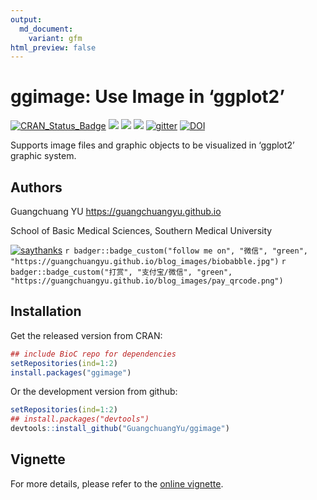 ```yaml
---
output:
  md_document:
    variant: gfm
html_preview: false
---
```


<!-- README.md is generated from README.Rmd. Please edit that file -->

# ggimage: Use Image in 'ggplot2'


[![CRAN_Status_Badge](http://www.r-pkg.org/badges/version/ggimage?color=green)](https://cran.r-project.org/package=ggimage)
![](http://cranlogs.r-pkg.org/badges/grand-total/ggimage?color=green)
![](http://cranlogs.r-pkg.org/badges/ggimage?color=green)
![](http://cranlogs.r-pkg.org/badges/last-week/ggimage?color=green)
[![gitter](https://img.shields.io/badge/GITTER-join%20chat-green.svg)](https://gitter.im/GuangchuangYu/Bioinformatics)
[![DOI](https://zenodo.org/badge/DOI/10.5281/zenodo.344625.svg)](https://doi.org/10.5281/zenodo.344625)


Supports image files and graphic objects to be visualized in 'ggplot2' graphic system.


## Authors

Guangchuang YU <https://guangchuangyu.github.io>

School of Basic Medical Sciences, Southern Medical University

[![saythanks](https://img.shields.io/badge/say-thanks-ff69b4.svg)](https://saythanks.io/to/GuangchuangYu)
`r badger::badge_custom("follow me on", "微信", "green", "https://guangchuangyu.github.io/blog_images/biobabble.jpg")`
`r badger::badge_custom("打赏", "支付宝/微信", "green", "https://guangchuangyu.github.io/blog_images/pay_qrcode.png")`


## Installation

Get the released version from CRAN:

```r
## include BioC repo for dependencies
setRepositories(ind=1:2)
install.packages("ggimage")
```

Or the development version from github:

```r
setRepositories(ind=1:2)
## install.packages("devtools")
devtools::install_github("GuangchuangYu/ggimage")
```

## Vignette

For more details, please refer to the [online vignette](https://cran.r-project.org/package=ggimage/vignettes/ggimage.html).
